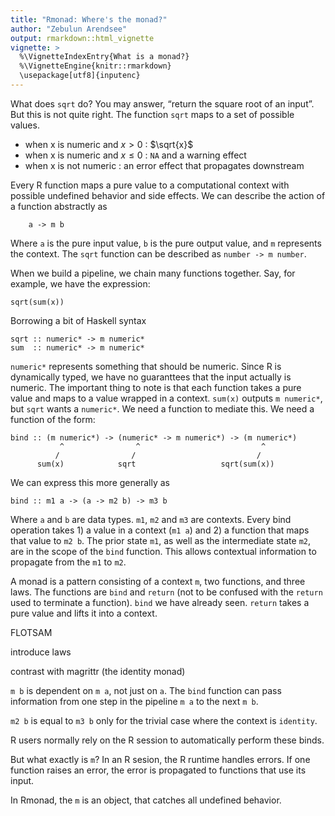 ```yaml
---
title: "Rmonad: Where's the monad?"
author: "Zebulun Arendsee"
output: rmarkdown::html_vignette
vignette: >
  %\VignetteIndexEntry{What is a monad?}
  %\VignetteEngine{knitr::rmarkdown}
  \usepackage[utf8]{inputenc}
---
```


What does `sqrt` do? You may answer, "return the square root of an input". But
this is not quite right. The function `sqrt` maps to a set of possible values.

 * when x is numeric and $x > 0$ : $\sqrt{x}$ 
 * when x is numeric and $x \le 0$ : `NA` and a warning effect
 * when x is not numeric : an error effect that propagates downstream

Every R function maps a pure value to a computational context with possible
undefined behavior and side effects. We can describe the action of a function
abstractly as

```
    a -> m b
```

Where `a` is the pure input value, `b` is the pure output value, and `m`
represents the context. The `sqrt` function can be described as `number -> m
number`.

When we build a pipeline, we chain many functions together. Say, for example,
we have the expression:

```
sqrt(sum(x))
```

Borrowing a bit of Haskell syntax

```
sqrt :: numeric* -> m numeric*
sum  :: numeric* -> m numeric*
```

`numeric*` represents something that should be numeric. Since R is dynamically
typed, we have no guaranttees that the input actually is numeric. The important
thing to note is that each function takes a pure value and maps to a value
wrapped in a context. `sum(x)` outputs `m numeric*`, but `sqrt` wants a
`numeric*`. We need a function to mediate this. We need a function of the form:

```
bind :: (m numeric*) -> (numeric* -> m numeric*) -> (m numeric*) 
           ^                ^                           ^
          /                /                           /
      sum(x)            sqrt                   sqrt(sum(x))
```

We can express this more generally as

```
bind :: m1 a -> (a -> m2 b) -> m3 b
```

Where `a` and `b` are data types. `m1`, `m2` and `m3` are contexts. Every bind
operation takes 1) a value in a context (`m1 a`) and 2) a function that maps
that value to `m2 b`. The prior state `m1`, as well as the intermediate state
`m2`, are in the scope of the `bind` function. This allows contextual
information to propagate from the `m1` to `m2`.

A monad is a pattern consisting of a context `m`, two functions, and three
laws. The functions are `bind` and `return` (not to be confused with the
`return` used to terminate a function). `bind` we have already seen. `return`
takes a pure value and lifts it into a context.

FLOTSAM

introduce laws

contrast with magrittr (the identity monad)

`m b` is dependent on `m a`, not just on `a`. The `bind` function can pass
information from one step in the pipeline `m a` to the next `m b`.

`m2 b` is equal to `m3 b` only for the trivial case where the context is
`identity`.  

R users normally rely on the R session to automatically perform these binds. 

But what exactly is `m`? In an R sesion, the R runtime handles errors. If one
function raises an error, the error is propagated to functions that use its
input.

In Rmonad, the `m` is an object, that catches all undefined behavior.
